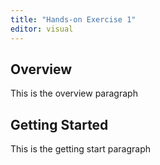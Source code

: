 ---
title: "Hands-on Exercise 1"
editor: visual
---

## Overview

This is the overview paragraph

## Getting Started

This is the getting start paragraph
